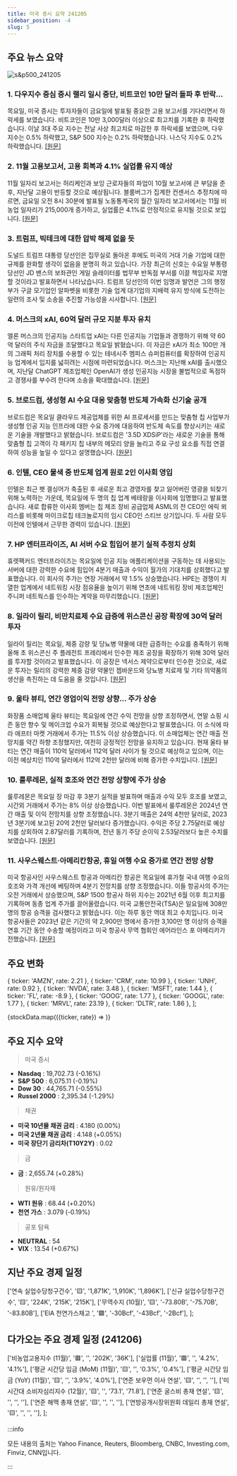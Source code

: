 ```yaml
---
title: 미국 증시 요약 241205
sidebar_position: -4
slug: 5
---
```


## 주요 뉴스 요약

![s&p500_241205](/map/241205.png)

### 1. **다우지수 중심 증시 랠리 일시 중단, 비트코인 10만 달러 돌파 후 반락...**

목요일, 미국 증시는 투자자들이 금요일에 발표될 중요한 고용 보고서를 기다리면서 하락세를 보였습니다. 비트코인은 10만 3,000달러 이상으로 최고치를 기록한 후 하락했습니다. 이날 3대 주요 지수는 전날 사상 최고치로 마감한 후 하락세를 보였으며, 다우 지수는 0.5% 하락했고, S&P 500 지수는 0.2% 하락했습니다. 나스닥 지수도 0.2% 하락했습니다. [[원문]](https://finance.yahoo.com/news/live/stock-market-today-dow-leads-losses-as-stock-rally-hits-pause-bitcoin-pulls-back-from-record-above-100000-210537042.html)

### 2. **11월 고용보고서, 고용 회복과 4.1% 실업률 유지 예상**

11월 일자리 보고서는 허리케인과 보잉 근로자들의 파업이 10월 보고서에 큰 부담을 준 후, 지난달 고용이 반등할 것으로 예상됩니다. 블룸버그가 집계한 컨센서스 추정치에 따르면, 금요일 오전 8시 30분에 발표될 노동통계국의 월간 일자리 보고서에서는 11월 비농업 일자리가 215,000개 증가하고, 실업률은 4.1%로 안정적으로 유지될 것으로 보입니다. [[원문]](https://finance.yahoo.com/news/november-jobs-report-expected-to-show-hiring-rebound-unemployment-hold-steady-at-41-191057270.html)

### 3. **트럼프, 빅테크에 대한 압박 해제 없을 듯**

도널드 트럼프 대통령 당선인은 집무실로 돌아온 후에도 미국의 거대 기술 기업에 대한 규제를 완화할 생각이 없음을 분명히 하고 있습니다. 가장 최근의 신호는 수요일 부통령 당선인 JD 밴스의 보좌관인 게일 슬레이터를 법무부 반독점 부서를 이끌 책임자로 지명할 것이라고 발표하면서 나타났습니다. 트럼프 당선인의 이번 임명과 발언은 그의 행정부가 구글 모기업인 알파벳을 비롯한 기술 업계 대기업의 지배력 유지 방식에 도전하는 일련의 조사 및 소송을 추진할 가능성을 시사합니다. [[원문]](https://finance.yahoo.com/news/trump-just-gave-a-new-signal-he-isnt-going-to-let-up-on-big-tech-152023282.html)

### 4. **머스크의 xAI, 60억 달러 규모 지분 투자 유치**

엘론 머스크의 인공지능 스타트업 xAI는 다른 인공지능 기업들과 경쟁하기 위해 약 60억 달러의 주식 자금을 조달했다고 목요일 밝혔습니다. 이 자금은 xAI가 최소 100만 개의 그래픽 처리 장치를 수용할 수 있는 테네시주 멤피스 슈퍼컴퓨터를 확장하여 인공지능 업계에서 입지를 넓히려는 시점에 마련되었습니다. 머스크는 지난해 xAI를 출시했으며, 지난달 ChatGPT 제조업체인 OpenAI가 생성 인공지능 시장을 불법적으로 독점하고 경쟁사를 부수려 한다며 소송을 확대했습니다. [[원문]](https://www.reuters.com/technology/artificial-intelligence/musks-xai-raises-around-6-bln-equity-financing-2024-12-05/)

### 5. **브로드컴, 생성형 AI 수요 대응 맞춤형 반도체 가속화 신기술 공개**

브로드컴은 목요일 클라우드 제공업체를 위한 AI 프로세서를 만드는 맞춤형 칩 사업부가 생성형 인공 지능 인프라에 대한 수요 증가에 대응하여 반도체 속도를 향상시키는 새로운 기술을 개발했다고 밝혔습니다. 브로드컴은 '3.5D XDSiP'라는 새로운 기술을 통해 맞춤형 칩 고객이 각 패키지 칩 내부의 메모리 양을 늘리고 주요 구성 요소를 직접 연결하여 성능을 높일 수 있다고 설명했습니다. [[원문]](https://www.reuters.com/technology/broadcom-unveils-new-tech-speed-up-custom-chips-amid-rising-genai-demand-2024-12-05/)

### 6. **인텔, CEO 물색 중 반도체 업계 원로 2인 이사회 영입**

인텔은 최근 팻 겔싱어가 축출된 후 새로운 최고 경영자를 찾고 잃어버린 영광을 되찾기 위해 노력하는 가운데, 목요일에 두 명의 칩 업계 베테랑을 이사회에 임명했다고 발표했습니다. 새로 합류한 이사회 멤버는 칩 제조 장비 공급업체 ASML의 전 CEO인 에릭 뫼리스를 비롯해 마이크로칩 테크놀로지의 임시 CEO인 스티브 상기입니다. 두 사람 모두 이전에 인텔에서 근무한 경력이 있습니다. [[원문]](https://www.reuters.com/technology/intel-names-two-chip-industry-veterans-its-board-amid-ceo-search-2024-12-05/)

### 7. **HP 엔터프라이즈, AI 서버 수요 힘입어 분기 실적 추정치 상회**

휴렛팩커드 엔터프라이즈는 목요일에 인공 지능 애플리케이션을 구동하는 데 사용되는 서버에 대한 강력한 수요에 힘입어 4분기 매출과 수익이 월가의 기대치를 상회했다고 발표했습니다. 이 회사의 주가는 연장 거래에서 약 1.5% 상승했습니다. HPE는 경쟁이 치열한 업계에서 네트워킹 시장 점유율을 높이기 위해 연초에 네트워킹 장비 제조업체인 주니퍼 네트웍스를 인수하는 계약을 마무리했습니다.
[[원문]](https://www.reuters.com/technology/hewlett-packard-enterprise-beats-quarterly-results-estimates-strong-ai-server-2024-12-05/)

### 8. **일라이 릴리, 비만치료제 수요 급증에 위스콘신 공장 확장에 30억 달러 투자**

일라이 릴리는 목요일, 체중 감량 및 당뇨병 약물에 대한 급증하는 수요를 충족하기 위해 올해 초 위스콘신 주 플레전트 프레리에서 인수한 제조 공장을 확장하기 위해 30억 달러를 투자할 것이라고 발표했습니다. 이 공장은 넥서스 제약으로부터 인수한 것으로, 새로운 투자는 릴리의 강력한 체중 감량 약물인 젭바운드와 당뇨병 치료제 및 기타 의약품의 생산을 촉진하는 데 도움을 줄 것입니다. [[원문]](https://www.reuters.com/business/healthcare-pharmaceuticals/lilly-invests-3-billion-expand-wisconsin-plant-obesity-drug-demand-soars-2024-12-05/)

### 9. **울타 뷰티, 연간 영업이익 전망 상향... 주가 상승**

화장품 소매업체 울타 뷰티는 목요일에 연간 수익 전망을 상향 조정하면서, 연말 쇼핑 시즌 동안 향수 및 메이크업 수요가 회복될 것으로 예상한다고 발표했습니다. 이 소식에 따라 애프터 마켓 거래에서 주가는 11.5% 이상 상승했습니다. 이 소매업체는 연간 매출 전망치를 약간 하향 조정했지만, 여전히 긍정적인 전망을 유지하고 있습니다. 현재 울타 뷰티는 연간 매출이 110억 달러에서 112억 달러 사이가 될 것으로 예상하고 있으며, 이는 이전 예상치인 110억 달러에서 112억 2천만 달러에 비해 증가한 수치입니다. [[원문]](https://www.reuters.com/business/retail-consumer/ulta-beauty-raises-annual-profit-forecast-shares-rise-2024-12-05/)

### 10. **룰루레몬, 실적 호조와 연간 전망 상향에 주가 상승**

룰루레몬은 목요일 장 마감 후 3분기 실적을 발표하며 매출과 수익 모두 호조를 보였고, 시간외 거래에서 주가는 8% 이상 상승했습니다. 이번 발표에서 룰루레몬은 2024년 연간 매출 및 이익 전망치를 상향 조정했습니다. 3분기 매출은 24억 4천만 달러로, 2023년 3분기에 보고된 20억 2천만 달러보다 증가했습니다. 수익은 주당 2.75달러로 예상치를 상회하여 2.87달러를 기록하며, 전년 동기 주당 순이익 2.53달러보다 높은 수치를 보였습니다. [[원문]](https://finance.yahoo.com/news/lululemon-stock-rises-on-profit-beat-as-company-boosts-full-year-outlook-211820899.html)

### 11. **사우스웨스트·아메리칸항공, 휴일 여행 수요 증가로 연간 전망 상향**

미국 항공사인 사우스웨스트 항공과 아메리칸 항공은 목요일에 휴가철 국내 여행 수요의 호조와 가격 개선에 베팅하며 4분기 전망치를 상향 조정했습니다. 이들 항공사의 주가는 오전 거래에서 상승했으며, S&P 1500 항공사 하위 지수는 2021년 6월 이후 최고치를 기록하며 동종 업계 주가를 끌어올렸습니다. 미국 교통안전국(TSA)은 일요일에 308만 명의 항공 승객을 검사했다고 밝혔습니다. 이는 하루 동안 역대 최고 수치입니다. 미국 항공사들은 2023년 같은 기간의 약 2,900만 명에서 증가한 3,100만 명 이상의 승객을 연휴 기간 동안 수송할 예정이라고 미국 항공사 무역 협회인 에어라인스 포 아메리카가 전했습니다. [[원문]](https://www.reuters.com/business/aerospace-defense/southwest-airlines-raises-fourth-quarter-unit-revenue-forecast-2024-12-05/)

## 주요 변화

  { ticker: 'AMZN', rate: 2.21 },
  { ticker: 'CRM', rate: 10.99 },
  { ticker: 'UNH', rate: 0.92 },
  { ticker: 'NVDA', rate: 3.48 },
  { ticker: 'MSFT', rate: 1.44 },
  { ticker: 'FL', rate: -8.9 },
  { ticker: 'GOOG', rate: 1.77 },
  { ticker: 'GOOGL', rate: 1.77 },
  { ticker: 'MRVL', rate: 23.19 },
  { ticker: 'DLTR', rate: 1.86 },
];

{stockData.map(({ticker, rate}) => <StockCardMini key={ticker} ticker={ticker} rate={rate}></StockCardMini>)}

## 주요 지수 요약

> 미국 증시

- **Nasdaq** : 19,702.73 (-0.16%)
- **S&P 500** : 6,075.11 (-0.19%)
- **Dow 30** : 44,765.71 (-0.55%)
- **Russel 2000** : 2,395.34 (-1.29%)

> 채권

- **미국 10년물 채권 금리** : 4.180 (0.00%)
- **미국 2년물 채권 금리** : 4.148 (+0.05%)
- **미국 장단기 금리차(T10Y2Y)** : 0.02

> 금

- **금** : 2,655.74 (+0.28%)

> 원유/원자재

- **WTI 원유** : 68.44 (+0.20%)
- **천연 가스** : 3.079 (-0.19%)

> 공포 탐욕

- **NEUTRAL** : 54
- **VIX** : 13.54 (+0.67%)

## 지난 주요 경제 일정

  ['연속 실업수당청구건수', '🟨', '1,871K', '1,910K', '1,896K'],
  ['신규 실업수당청구건수', '🟨', '224K', '215K', '215K'],
  ['무역수지 (10월)', '🟨', '-73.80B', '-75.70B', '-83.80B'],
  ['EIA 천연가스재고 ', '🟩', '-30Bcf', '-43Bcf', '-2Bcf'],
];

<EconomicCalendar data={eventsData} />

## 다가오는 주요 경제 일정 (241206)

  ['비농업고용지수 (11월)', '🟥', '', '202K', '36K'],
  ['실업률 (11월)', '🟥', '', '4.2%', '4.1%'],
  ['평균 시간당 임금 (MoM) (11월)', '🟨', '', '0.3%', '0.4%'],
  ['평균 시간당 임금 (YoY) (11월)', '🟨', '', '3.9%', '4.0%'],
  ['연준 보우먼 이사 연설', '🟨', '', '', ''],
  ['미시간대 소비자심리지수 (12월)', '🟨', '', '73.1', '71.8'],
  ['연준 굴스비 총재 연설', '🟨', '', '', ''],
  ['연준 해맥 총재 연설', '🟨', '', '', ''],
  ['연방공개시장위원회 데일리 총재 연설', '🟨', '', '', ''],
];

<EconomicCalendar data={nextEventsData} />

:::info

모든 내용의 출처는 Yahoo Finance, Reuters, Bloomberg, CNBC, Investing.com, Finviz, CNN입니다.

:::
